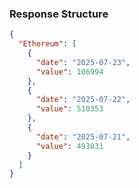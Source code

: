 ### Response Structure

```json
{
  "Ethereum": [
    {
      "date": "2025-07-23",
      "value": 106994
    },
    {
      "date": "2025-07-22",
      "value": 510353
    },
    {
      "date": "2025-07-21",
      "value": 493831
    }
  ]
}
```
